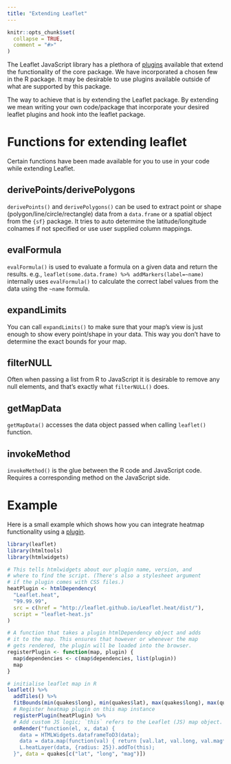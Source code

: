 ```yaml
---
title: "Extending Leaflet"
---
```


```r
knitr::opts_chunk$set(
  collapse = TRUE,
  comment = "#>"
)
```

The Leaflet JavaScript library has a plethora of [plugins](https://leafletjs.com/plugins) available that extend the functionality of the core package. We have incorporated a chosen few in the R package. It may be desirable to use plugins available outside of what are supported by this package.

The way to achieve that is by extending the Leaflet package. By extending we mean writing your own code/package that incorporate your desired leaflet plugins and hook into the leaflet package.

# Functions for extending leaflet

Certain functions have been made available for you to use in your code while extending Leaflet.

## derivePoints/derivePolygons

`derivePoints()` and `derivePolygons()` can be used to extract point or shape (polygon/line/circle/rectangle) data from a `data.frame` or a spatial object from the `{sf}` package. It tries to auto determine the latitude/longitude colnames if not specified or use user supplied column mappings.

## evalFormula

`evalFormula()` is used to evaluate a formula on a given data and return the results. e.g., `leaflet(some.data.frame) %>% addMarkers(label=~name)` internally uses `evalFormula()` to calculate the correct label values from the data using the `~name` formula.

## expandLimits

You can call `expandLimits()` to make sure that your map's view is  just enough to show every point/shape in your data. This way you don't have to determine the exact bounds for your map.

## filterNULL

Often when passing a list from R to JavaScript it is desirable to remove any null elements, and that's exactly what `filterNULL()` does.

## getMapData

`getMapData()` accesses the data object passed when calling `leaflet()` function.

## invokeMethod

`invokeMethod()` is the glue between the R code and JavaScript code. Requires a corresponding method on the JavaScript side.

# Example

Here is a small example which shows how you can integrate heatmap functionality using a [plugin](http://leaflet.github.io/Leaflet.heat/).

```r
library(leaflet)
library(htmltools)
library(htmlwidgets)

# This tells htmlwidgets about our plugin name, version, and
# where to find the script. (There's also a stylesheet argument
# if the plugin comes with CSS files.)
heatPlugin <- htmlDependency(
  "Leaflet.heat",
  "99.99.99",
  src = c(href = "http://leaflet.github.io/Leaflet.heat/dist/"),
  script = "leaflet-heat.js"
)

# A function that takes a plugin htmlDependency object and adds
# it to the map. This ensures that however or whenever the map
# gets rendered, the plugin will be loaded into the browser.
registerPlugin <- function(map, plugin) {
  map$dependencies <- c(map$dependencies, list(plugin))
  map
}

# initialise leaflet map in R
leaflet() %>%
  addTiles() %>%
  fitBounds(min(quakes$long), min(quakes$lat), max(quakes$long), max(quakes$lat)) %>%
  # Register heatmap plugin on this map instance
  registerPlugin(heatPlugin) %>%
  # Add custom JS logic; `this` refers to the Leaflet (JS) map object.
  onRender("function(el, x, data) {
    data = HTMLWidgets.dataframeToD3(data);
    data = data.map(function(val) { return [val.lat, val.long, val.mag*100]; });
    L.heatLayer(data, {radius: 25}).addTo(this);
  }", data = quakes[c("lat", "long", "mag")])
```

